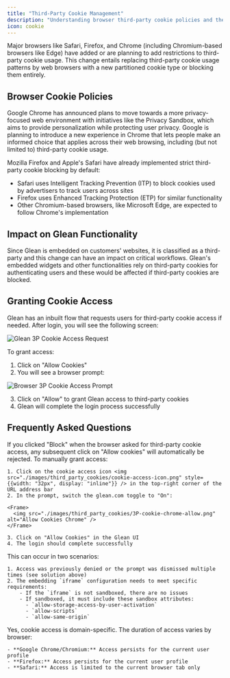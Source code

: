 ```yaml
---
title: "Third-Party Cookie Management"
description: "Understanding browser third-party cookie policies and their impact on Glean functionality"
icon: cookie
---
```


Major browsers like Safari, Firefox, and Chrome (including Chromium-based browsers like Edge) have added or are planning to add restrictions to third-party cookie usage. This change entails replacing third-party cookie usage patterns by web browsers with a new partitioned cookie type or blocking them entirely.

## Browser Cookie Policies

<Info>
Google Chrome has announced plans to move towards a more privacy-focused web environment with initiatives like the Privacy Sandbox, which aims to provide personalization while protecting user privacy. Google is planning to introduce a new experience in Chrome that lets people make an informed choice that applies across their web browsing, including (but not limited to) third-party cookie usage.
</Info>

Mozilla Firefox and Apple's Safari have already implemented strict third-party cookie blocking by default:

- Safari uses Intelligent Tracking Prevention (ITP) to block cookies used by advertisers to track users across sites
- Firefox uses Enhanced Tracking Protection (ETP) for similar functionality
- Other Chromium-based browsers, like Microsoft Edge, are expected to follow Chrome's implementation

## Impact on Glean Functionality

<Warning>
Since Glean is embedded on customers' websites, it is classified as a third-party and this change can have an impact on critical workflows. Glean's embedded widgets and other functionalities rely on third-party cookies for authenticating users and these would be affected if third-party cookies are blocked.
</Warning>

## Granting Cookie Access

Glean has an inbuilt flow that requests users for third-party cookie access if needed. After login, you will see the following screen:

<Frame>
  <img src="./images/third_party_cookies/3P-cookie-request.png" alt="Glean 3P Cookie Access Request" />
</Frame>

To grant access:

1. Click on "Allow Cookies"
2. You will see a browser prompt:

<Frame caption="Browser prompt for third-party cookie access">
  <img src="./images/third_party_cookies/3P-cookie-browser-prompt.png" alt="Browser 3P Cookie Access Prompt" />
</Frame>

3. Click on "Allow" to grant Glean access to third-party cookies
4. Glean will complete the login process successfully

## Frequently Asked Questions

<AccordionGroup>
  <Accordion title="How do I grant access if I accidentally clicked 'Block'?">
    If you clicked "Block" when the browser asked for third-party cookie access, any subsequent click on "Allow cookies" will automatically be rejected. To manually grant access:

    1. Click on the cookie access icon <img src="./images/third_party_cookies/cookie-access-icon.png" style={{width: "32px", display: "inline"}} /> in the top-right corner of the URL address bar
    2. In the prompt, switch the glean.com toggle to "On":

    <Frame>
      <img src="./images/third_party_cookies/3P-cookie-chrome-allow.png" alt="Allow Cookies Chrome" />
    </Frame>

    3. Click on "Allow Cookies" in the Glean UI
    4. The login should complete successfully
  </Accordion>

  <Accordion title="Why don't I see a prompt after clicking 'Allow Cookies'?">
    This can occur in two scenarios:

    1. Access was previously denied or the prompt was dismissed multiple times (see solution above)
    2. The embedding `iframe` configuration needs to meet specific requirements:
        - If the `iframe` is not sandboxed, there are no issues
        - If sandboxed, it must include these sandbox attributes:
          - `allow-storage-access-by-user-activation`
          - `allow-scripts`
          - `allow-same-origin`
  </Accordion>

  <Accordion title="Do I need to grant access for each domain separately?">
    Yes, cookie access is domain-specific. The duration of access varies by browser:

    - **Google Chrome/Chromium:** Access persists for the current user profile
    - **Firefox:** Access persists for the current user profile
    - **Safari:** Access is limited to the current browser tab only
  </Accordion>
</AccordionGroup>